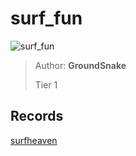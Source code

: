 
# surf_fun

![surf_fun](https://raw.githubusercontent.com/Sayt123/SurfMapPics/Maps-and-bonuses/csgo/surf_fun.jpg)

> Author: **GroundSnake**
>
> Tier 1

## Records

[surfheaven](https://surfheaven.eu/map/surf_fun)
